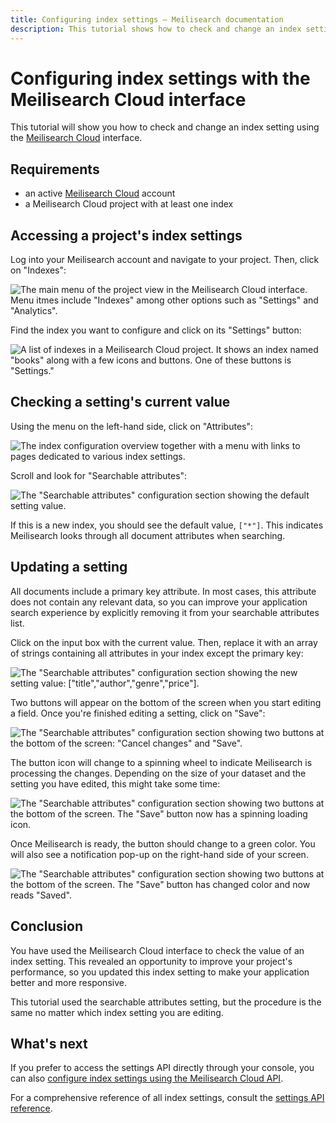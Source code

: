```yaml
---
title: Configuring index settings — Meilisearch documentation
description: This tutorial shows how to check and change an index setting using the Meilisearch Cloud interface.
---
```


# Configuring index settings with the Meilisearch Cloud interface

This tutorial will show you how to check and change an index setting using the [Meilisearch Cloud](https://cloud.meilisearch.com/projects/?utm_campaign=oss&utm_source=docs&utm_medium=settings-tutorial) interface.

## Requirements

- an active [Meilisearch Cloud](https://cloud.meilisearch.com/projects/?utm_campaign=oss&utm_source=docs&utm_medium=settings-tutorial) account
- a Meilisearch Cloud project with at least one index

## Accessing a project's index settings

Log into your Meilisearch account and navigate to your project. Then, click on "Indexes":

![The main menu of the project view in the Meilisearch Cloud interface. Menu itmes include "Indexes" among other options such as "Settings" and "Analytics".](https://raw.githubusercontent.com/meilisearch/documentation/cloud-index-settings/assets/images/cloud-index-settings/01-indexes-tab.png)

Find the index you want to configure and click on its "Settings" button:

![A list of indexes in a Meilisearch Cloud project. It shows an index named "books" along with a few icons and buttons. One of these buttons is "Settings."](https://raw.githubusercontent.com/meilisearch/documentation/cloud-index-settings/assets/images/cloud-index-settings/02-index-settings.png)

## Checking a setting's current value

Using the menu on the left-hand side, click on "Attributes":

![The index configuration overview together with a menu with links to pages dedicated to various index settings.](https://raw.githubusercontent.com/meilisearch/documentation/cloud-index-settings/assets/images/cloud-index-settings/03-general-settings.png)

Scroll and look for "Searchable attributes":

![The "Searchable attributes" configuration section showing the default setting value.](https://raw.githubusercontent.com/meilisearch/documentation/cloud-index-settings/assets/images/cloud-index-settings/04-searchable-attributes-default.png)

If this is a new index, you should see the default value, `["*"]`. This indicates Meilisearch looks through all document attributes when searching.

## Updating a setting

All documents include a primary key attribute. In most cases, this attribute does not contain any relevant data, so you can improve your application search experience by explicitly removing it from your searchable attributes list.

Click on the input box with the current value. Then, replace it with an array of strings containing all attributes in your index except the primary key:

![The "Searchable attributes" configuration section showing the new setting value: \["title","author","genre","price"\].](https://raw.githubusercontent.com/meilisearch/documentation/cloud-index-settings/assets/images/cloud-index-settings/05-searchable-attributes-filled.png)

Two buttons will appear on the bottom of the screen when you start editing a field. Once you're finished editing a setting, click on "Save":

![The "Searchable attributes" configuration section showing two buttons at the bottom of the screen: "Cancel changes" and "Save".](https://raw.githubusercontent.com/meilisearch/documentation/cloud-index-settings/assets/images/cloud-index-settings/06-save.png)

The button icon will change to a spinning wheel to indicate Meilisearch is processing the changes. Depending on the size of your dataset and the setting you have edited, this might take some time:

![The "Searchable attributes" configuration section showing two buttons at the bottom of the screen. The "Save" button now has a spinning loading icon.](https://raw.githubusercontent.com/meilisearch/documentation/cloud-index-settings/assets/images/cloud-index-settings/07-saving.png)

Once Meilisearch is ready, the button should change to a green color. You will also see a notification pop-up on the right-hand side of your screen.

![The "Searchable attributes" configuration section showing two buttons at the bottom of the screen. The "Save" button has changed color and now reads "Saved".](https://raw.githubusercontent.com/meilisearch/documentation/cloud-index-settings/assets/images/cloud-index-settings/08-saved.png)

## Conclusion

You have used the Meilisearch Cloud interface to check the value of an index setting. This revealed an opportunity to improve your project's performance, so you updated this index setting to make your application better and more responsive.

This tutorial used the searchable attributes setting, but the procedure is the same no matter which index setting you are editing.

## What's next

If you prefer to access the settings API directly through your console, you can also [configure index settings using the Meilisearch Cloud API](/learn/configuration/configuring_index_settings_api).

For a comprehensive reference of all index settings, consult the [settings API reference](/reference/api/settings).
